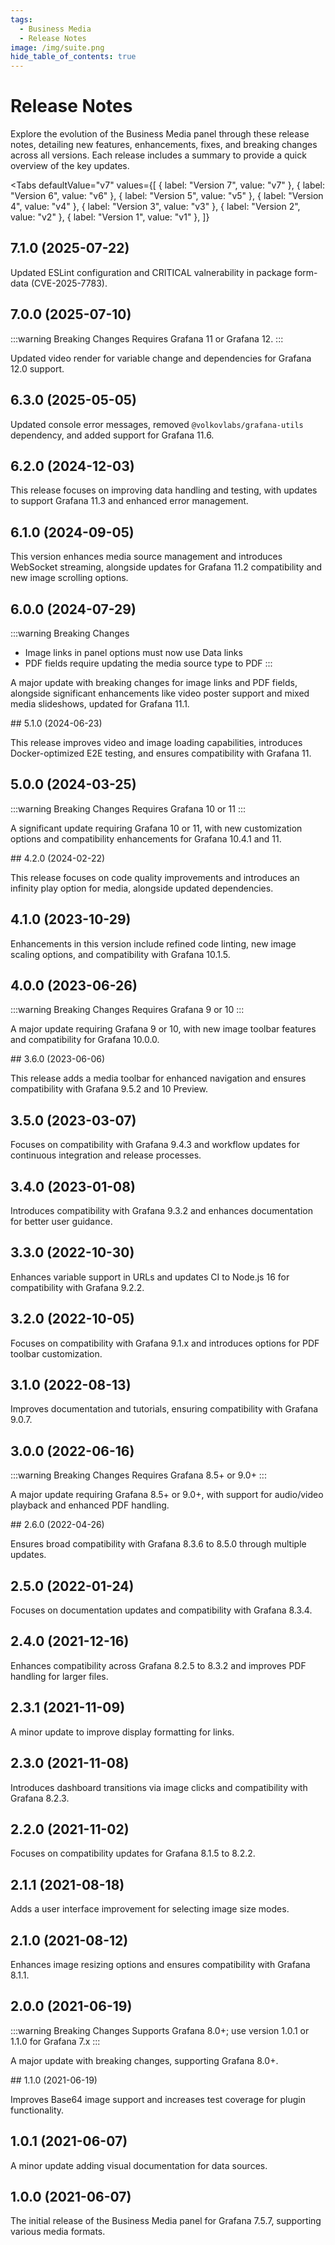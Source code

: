 ```yaml
---
tags:
  - Business Media
  - Release Notes
image: /img/suite.png
hide_table_of_contents: true
---
```



# Release Notes

Explore the evolution of the Business Media panel through these release notes, detailing new features, enhancements, fixes, and breaking changes across all versions. Each release includes a summary to provide a quick overview of the key updates.

<Tabs
  defaultValue="v7"
  values={[
    { label: "Version 7", value: "v7" },
    { label: "Version 6", value: "v6" },
    { label: "Version 5", value: "v5" },
    { label: "Version 4", value: "v4" },
    { label: "Version 3", value: "v3" },
    { label: "Version 2", value: "v2" },
    { label: "Version 1", value: "v1" },
  ]}
>
  <TabItem value="v7">

## 7.1.0 (2025-07-22)

Updated ESLint configuration and CRITICAL valnerability in package form-data (CVE-2025-7783).

## 7.0.0 (2025-07-10)

:::warning Breaking Changes
Requires Grafana 11 or Grafana 12.
:::

Updated video render for variable change and dependencies for Grafana 12.0 support.

</TabItem>

  <TabItem value="v6">

## 6.3.0 (2025-05-05)

Updated console error messages, removed `@volkovlabs/grafana-utils` dependency, and added support for Grafana 11.6.

## 6.2.0 (2024-12-03)

This release focuses on improving data handling and testing, with updates to support Grafana 11.3 and enhanced error management.

## 6.1.0 (2024-09-05)

This version enhances media source management and introduces WebSocket streaming, alongside updates for Grafana 11.2 compatibility and new image scrolling options.

<BlogPost id="business-media-6.1.0" />

## 6.0.0 (2024-07-29)

:::warning Breaking Changes

- Image links in panel options must now use Data links
- PDF fields require updating the media source type to PDF
  :::

A major update with breaking changes for image links and PDF fields, alongside significant enhancements like video poster support and mixed media slideshows, updated for Grafana 11.1.

</TabItem>
  <TabItem value="v5">
## 5.1.0 (2024-06-23)

This release improves video and image loading capabilities, introduces Docker-optimized E2E testing, and ensures compatibility with Grafana 11.

## 5.0.0 (2024-03-25)

:::warning Breaking Changes
Requires Grafana 10 or 11
:::

A significant update requiring Grafana 10 or 11, with new customization options and compatibility enhancements for Grafana 10.4.1 and 11.

<BlogPost id="image-panel-5.0.0-20240326" />

  </TabItem>
  <TabItem value="v4">
## 4.2.0 (2024-02-22)

This release focuses on code quality improvements and introduces an infinity play option for media, alongside updated dependencies.

## 4.1.0 (2023-10-29)

Enhancements in this version include refined code linting, new image scaling options, and compatibility with Grafana 10.1.5.

<BlogPost id="image-panel-4.1.0-20231029" />

## 4.0.0 (2023-06-26)

:::warning Breaking Changes
Requires Grafana 9 or 10
:::

A major update requiring Grafana 9 or 10, with new image toolbar features and compatibility for Grafana 10.0.0.

<BlogPost id="image-panel-4.0.0-20230709" />

  </TabItem>
  <TabItem value="v3">
## 3.6.0 (2023-06-06)

This release adds a media toolbar for enhanced navigation and ensures compatibility with Grafana 9.5.2 and 10 Preview.

<BlogPost id="image-panel-3.6.0-20230606" />

## 3.5.0 (2023-03-07)

Focuses on compatibility with Grafana 9.4.3 and workflow updates for continuous integration and release processes.

<BlogPost id="image-panel-3.5.0-20230307" />

## 3.4.0 (2023-01-08)

Introduces compatibility with Grafana 9.3.2 and enhances documentation for better user guidance.

<BlogPost id="image-panel-3.4.0-20230108" />

## 3.3.0 (2022-10-30)

Enhances variable support in URLs and updates CI to Node.js 16 for compatibility with Grafana 9.2.2.

## 3.2.0 (2022-10-05)

Focuses on compatibility with Grafana 9.1.x and introduces options for PDF toolbar customization.

## 3.1.0 (2022-08-13)

Improves documentation and tutorials, ensuring compatibility with Grafana 9.0.7.

## 3.0.0 (2022-06-16)

:::warning Breaking Changes
Requires Grafana 8.5+ or 9.0+
:::

A major update requiring Grafana 8.5+ or 9.0+, with support for audio/video playback and enhanced PDF handling.

  </TabItem>
  <TabItem value="v2">
## 2.6.0 (2022-04-26)

Ensures broad compatibility with Grafana 8.3.6 to 8.5.0 through multiple updates.

## 2.5.0 (2022-01-24)

Focuses on documentation updates and compatibility with Grafana 8.3.4.

## 2.4.0 (2021-12-16)

Enhances compatibility across Grafana 8.2.5 to 8.3.2 and improves PDF handling for larger files.

## 2.3.1 (2021-11-09)

A minor update to improve display formatting for links.

## 2.3.0 (2021-11-08)

Introduces dashboard transitions via image clicks and compatibility with Grafana 8.2.3.

## 2.2.0 (2021-11-02)

Focuses on compatibility updates for Grafana 8.1.5 to 8.2.2.

## 2.1.1 (2021-08-18)

Adds a user interface improvement for selecting image size modes.

## 2.1.0 (2021-08-12)

Enhances image resizing options and ensures compatibility with Grafana 8.1.1.

## 2.0.0 (2021-06-19)

:::warning Breaking Changes
Supports Grafana 8.0+; use version 1.0.1 or 1.1.0 for Grafana 7.x
:::

A major update with breaking changes, supporting Grafana 8.0+.

  </TabItem>
  <TabItem value="v1">
## 1.1.0 (2021-06-19)

Improves Base64 image support and increases test coverage for plugin functionality.

## 1.0.1 (2021-06-07)

A minor update adding visual documentation for data sources.

## 1.0.0 (2021-06-07)

The initial release of the Business Media panel for Grafana 7.5.7, supporting various media formats.

  </TabItem>
</Tabs>

